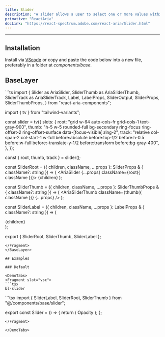 ```yaml
---
title: Slider
description: "A slider allows a user to select one or more values within a range."
primative: "ReactAria"
docLink: "https://react-spectrum.adobe.com/react-aria/Slider.html"
---
```


---



<MdxExample>
      <Slider client:load/>
</MdxExample>

## Installation

Install via [VScode](/docs/getting-started/vsc) or copy and paste the code below into a new file, preferably in a folder at _components/base_.

## BaseLayer 

<BaseLayer>
<Fragment slot="contentSlot">
```ts
import {
  Slider as AriaSlider,
  SliderThumb as AriaSliderThumb,
  SliderTrack as AriaSliderTrack,
  Label,
  LabelProps,
  SliderOutput,
  SliderProps,
  SliderThumbProps,
} from "react-aria-components";

import { tv } from "tailwind-variants";

const slider = tv({
  slots: {
    root: "grid w-64  auto-cols-fr grid-cols-1  text-gray-900",
    thumb:
      "h-5 w-5 rounded-full bg-secondary ring-focus ring-offset-2 ring-offset-surface data-[focus-visible]:ring-2",
    track:
      "relative col-span-2 col-start-1 w-full before:absolute before:top-1/2 before:h-0.5 before:w-full before:-translate-y-1/2 before:transform before:bg-gray-400",
  },
});

const { root, thumb, track } = slider();

const SliderRoot = ({
  children,
  className,
  ...props
}: SliderProps & { className?: string }) => (
  <AriaSlider {...props} className={root({ className })}>
    {children}
  </AriaSlider>
);

const SliderThumb = ({
  children,
  className,
  ...props
}: SliderThumbProps & { className?: string }) => (
  <AriaSliderTrack className={track()}>
    <AriaSliderThumb className={thumb({ className })} {...props} />
  </AriaSliderTrack>
);

const SliderLabel = ({
  children,
  className,
  ...props
}: LabelProps & { className?: string }) => (
  <div className="col-span-2 my-4 flex w-full justify-between">
    <Label className="text-sm text-fg" {...props}>
      {children}
    </Label>
    <SliderOutput className="text-sm text-fg" />
  </div>
);

export { SliderRoot, SliderThumb, SliderLabel };

```
</Fragment>
</BaseLayer>

## Examples 

### Default

<DemoTabs>
<Fragment slot="vsc">
```tsx
bl-slider 
```
</Fragment>
<Fragment slot="react">
```tsx
import { SliderLabel, SliderRoot, SliderThumb } from "@/components/base/slider";

export const Slider = () => {
  return (
    <SliderRoot defaultValue={30}>
      <SliderLabel>Opacity</SliderLabel>
      <SliderThumb />
    </SliderRoot>
  );
};

```
</Fragment>

</DemoTabs>


